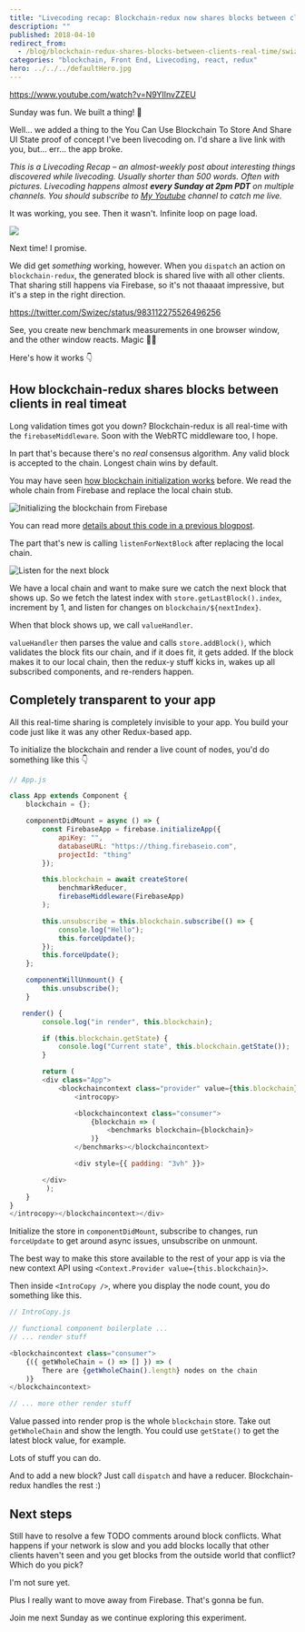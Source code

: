 ```yaml
---
title: "Livecoding recap: Blockchain-redux now shares blocks between clients in real-time"
description: ""
published: 2018-04-10
redirect_from:
  - /blog/blockchain-redux-shares-blocks-between-clients-real-time/swizec/8320
categories: "blockchain, Front End, Livecoding, react, redux"
hero: ../../../defaultHero.jpg
---
```


https://www.youtube.com/watch?v=N9YIInvZZEU

Sunday was fun. We built a thing! 🎉

Well… we added a thing to the You Can Use Blockchain To Store And Share UI State proof of concept I've been livecoding on. I'd share a live link with you, but… err… the app broke.

_This is a Livecoding Recap – an almost-weekly post about interesting things discovered while livecoding. Usually shorter than 500 words. Often with pictures. Livecoding happens almost **every Sunday at 2pm PDT** on multiple channels. You should subscribe to [My Youtube](https://www.youtube.com/TheSwizec) channel to catch me live._

It was working, you see. Then it wasn't. Infinite loop on page load.

![](./img/media-6lScd4x2D5Oko-giphy.gif)

Next time! I promise.

We did get _something_ working, however. When you `dispatch` an action on `blockchain-redux`, the generated block is shared live with all other clients. That sharing still happens via Firebase, so it's not thaaaat impressive, but it's a step in the right direction.

https://twitter.com/Swizec/status/983112275526496256

See, you create new benchmark measurements in one browser window, and the other window reacts. Magic 🧙‍♂️

Here's how it works 👇

## How blockchain-redux shares blocks between clients in real timeat

Long validation times got you down? Blockchain-redux is all real-time with the `firebaseMiddleware`. Soon with the WebRTC middleware too, I hope.

In part that's because there's no _real_ consensus algorithm. Any valid block is accepted to the chain. Longest chain wins by default.

You may have seen [how blockchain initialization works](https://swizec.com/blog/blockchain-redux-experiment-part-2/swizec/8055) before. We read the whole chain from Firebase and replace the local chain stub.

![Initializing the blockchain from Firebase](https://swizec.com/wp-content/uploads/2018/04/firebase-blockchain-init.png)

You can read more [details about this code in a previous blogpost](https://swizec.com/blog/blockchain-redux-experiment-part-2/swizec/8055).

The part that's new is calling `listenForNextBlock` after replacing the local chain.

![Listen for the next block](https://swizec.com/wp-content/uploads/2018/04/wait-for-next-block.png)

We have a local chain and want to make sure we catch the next block that shows up. So we fetch the latest index with `store.getLastBlock().index`, increment by 1, and listen for changes on `blockchain/${nextIndex}`.

When that block shows up, we call `valueHandler`.

`valueHandler` then parses the value and calls `store.addBlock()`, which validates the block fits our chain, and if it does fit, it gets added. If the block makes it to our local chain, then the redux-y stuff kicks in, wakes up all subscribed components, and re-renders happen.

## Completely transparent to your app

All this real-time sharing is completely invisible to your app. You build your code just like it was any other Redux-based app.

To initialize the blockchain and render a live count of nodes, you'd do something like this 👇

```javascript
// App.js

class App extends Component {
    blockchain = {};

    componentDidMount = async () => {
        const FirebaseApp = firebase.initializeApp({
            apiKey: "",
            databaseURL: "https://thing.firebaseio.com",
            projectId: "thing"
        });

        this.blockchain = await createStore(
            benchmarkReducer,
            firebaseMiddleware(FirebaseApp)
        );

        this.unsubscribe = this.blockchain.subscribe(() => {
            console.log("Hello");
            this.forceUpdate();
        });
        this.forceUpdate();
    };

    componentWillUnmount() {
        this.unsubscribe();
    }

   render() {
        console.log("in render", this.blockchain);

        if (this.blockchain.getState) {
            console.log("Current state", this.blockchain.getState());
        }

        return (
        <div class="App">
            <blockchaincontext class="provider" value={this.blockchain}>
                <introcopy>

                <blockchaincontext class="consumer">
                    {blockchain => (
                        <benchmarks blockchain={blockchain}>
                    )}
                </benchmarks></blockchaincontext>

                <div style={{ padding: "3vh" }}>

        </div>
         );
    }
}
</introcopy></blockchaincontext></div>
```

Initialize the store in `componentDidMount`, subscribe to changes, run `forceUpdate` to get around async issues, unsubscribe on unmount.

The best way to make this store available to the rest of your app is via the new context API using `<Context.Provider value={this.blockchain}>`.

Then inside `<IntroCopy />`, where you display the node count, you do something like this.

```javascript
// IntroCopy.js

// functional component boilerplate ...
// ... render stuff

<blockchaincontext class="consumer">
    {({ getWholeChain = () => [] }) => (
        There are {getWholeChain().length} nodes on the chain
    )}
</blockchaincontext>

// ... more other render stuff
```

Value passed into render prop is the whole `blockchain` store. Take out `getWholeChain` and show the length. You could use `getState()` to get the latest block value, for example.

Lots of stuff you can do.

And to add a new block? Just call `dispatch` and have a reducer. Blockchain-redux handles the rest :)

## Next steps

Still have to resolve a few TODO comments around block conflicts. What happens if your network is slow and you add blocks locally that other clients haven't seen and you get blocks from the outside world that conflict? Which do you pick?

I'm not sure yet.

Plus I really want to move away from Firebase. That's gonna be fun.

Join me next Sunday as we continue exploring this experiment.
